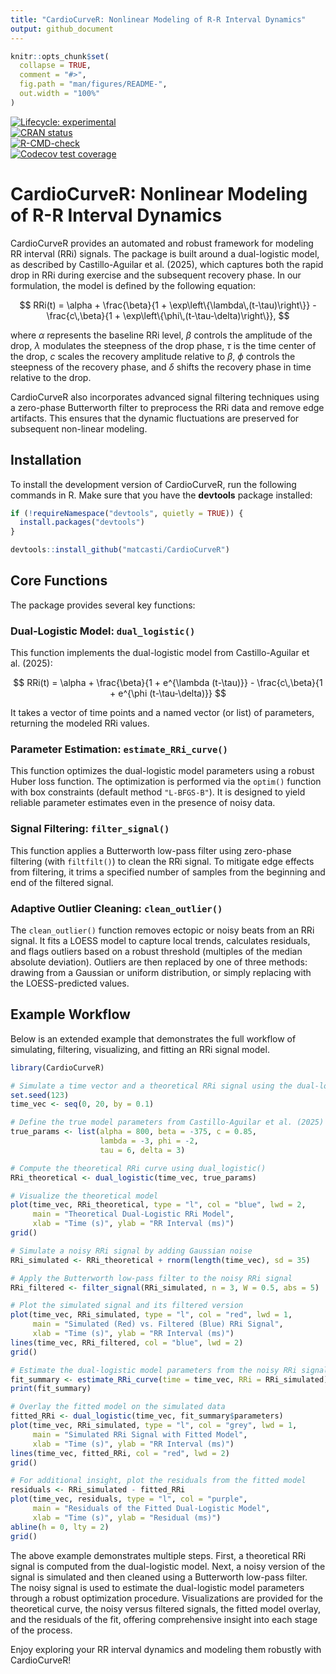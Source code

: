 ```yaml
---
title: "CardioCurveR: Nonlinear Modeling of R-R Interval Dynamics"
output: github_document
---
```


<!-- README.md is generated from README.Rmd. Please edit that file -->

```r
knitr::opts_chunk$set(
  collapse = TRUE,
  comment = "#>",
  fig.path = "man/figures/README-",
  out.width = "100%"
)
```

[![Lifecycle: experimental](https://img.shields.io/badge/lifecycle-experimental-orange.svg)](https://lifecycle.r-lib.org/articles/stages.html#experimental)  
[![CRAN status](https://www.r-pkg.org/badges/version/CardioCurveR)](https://CRAN.R-project.org/package=CardioCurveR)  
[![R-CMD-check](https://github.com/matcasti/CardioCurveR/actions/workflows/R-CMD-check.yaml/badge.svg)](https://github.com/matcasti/CardioCurveR/actions/workflows/R-CMD-check.yaml)  
[![Codecov test coverage](https://codecov.io/gh/matcasti/CardioCurveR/graph/badge.svg)](https://app.codecov.io/gh/matcasti/CardioCurveR)

# CardioCurveR: Nonlinear Modeling of R-R Interval Dynamics

CardioCurveR provides an automated and robust framework for modeling RR interval (RRi) signals. The package is built around a dual-logistic model, as described by Castillo-Aguilar et al. (2025), which captures both the rapid drop in RRi during exercise and the subsequent recovery phase. In our formulation, the model is defined by the following equation:

$$
RRi(t) = \alpha + \frac{\beta}{1 + \exp\left\{\lambda\,(t-\tau)\right\}} - \frac{c\,\beta}{1 + \exp\left\{\phi\,(t-\tau-\delta)\right\}},
$$

where $\alpha$ represents the baseline RRi level, $\beta$ controls the amplitude of the drop, $\lambda$ modulates the steepness of the drop phase, $\tau$ is the time center of the drop, $c$ scales the recovery amplitude relative to $\beta$, $\phi$ controls the steepness of the recovery phase, and $\delta$ shifts the recovery phase in time relative to the drop.

CardioCurveR also incorporates advanced signal filtering techniques using a zero-phase Butterworth filter to preprocess the RRi data and remove edge artifacts. This ensures that the dynamic fluctuations are preserved for subsequent non-linear modeling.

## Installation

To install the development version of CardioCurveR, run the following commands in R. Make sure that you have the **devtools** package installed:

```r
if (!requireNamespace("devtools", quietly = TRUE)) {
  install.packages("devtools")
}

devtools::install_github("matcasti/CardioCurveR")
```

## Core Functions

The package provides several key functions:

### Dual-Logistic Model: `dual_logistic()`

This function implements the dual-logistic model from Castillo-Aguilar et al. (2025):

$$
RRi(t) = \alpha + \frac{\beta}{1 + e^{\lambda (t-\tau)}} - \frac{c\,\beta}{1 + e^{\phi (t-\tau-\delta)}}
$$

It takes a vector of time points and a named vector (or list) of parameters, returning the modeled RRi values.

### Parameter Estimation: `estimate_RRi_curve()`

This function optimizes the dual-logistic model parameters using a robust Huber loss function. The optimization is performed via the `optim()` function with box constraints (default method `"L-BFGS-B"`). It is designed to yield reliable parameter estimates even in the presence of noisy data.

### Signal Filtering: `filter_signal()`

This function applies a Butterworth low-pass filter using zero-phase filtering (with `filtfilt()`) to clean the RRi signal. To mitigate edge effects from filtering, it trims a specified number of samples from the beginning and end of the filtered signal.

### Adaptive Outlier Cleaning: `clean_outlier()`

The `clean_outlier()` function removes ectopic or noisy beats from an RRi signal. It fits a LOESS model to capture local trends, calculates residuals, and flags outliers based on a robust threshold (multiples of the median absolute deviation). Outliers are then replaced by one of three methods: drawing from a Gaussian or uniform distribution, or simply replacing with the LOESS-predicted values.

## Example Workflow

Below is an extended example that demonstrates the full workflow of simulating, filtering, visualizing, and fitting an RRi signal model.

```r
library(CardioCurveR)

# Simulate a time vector and a theoretical RRi signal using the dual-logistic model.
set.seed(123)
time_vec <- seq(0, 20, by = 0.1)

# Define the true model parameters from Castillo-Aguilar et al. (2025)
true_params <- list(alpha = 800, beta = -375, c = 0.85, 
                    lambda = -3, phi = -2, 
                    tau = 6, delta = 3)

# Compute the theoretical RRi curve using dual_logistic()
RRi_theoretical <- dual_logistic(time_vec, true_params)

# Visualize the theoretical model
plot(time_vec, RRi_theoretical, type = "l", col = "blue", lwd = 2,
     main = "Theoretical Dual-Logistic RRi Model",
     xlab = "Time (s)", ylab = "RR Interval (ms)")
grid()

# Simulate a noisy RRi signal by adding Gaussian noise
RRi_simulated <- RRi_theoretical + rnorm(length(time_vec), sd = 35)

# Apply the Butterworth low-pass filter to the noisy RRi signal
RRi_filtered <- filter_signal(RRi_simulated, n = 3, W = 0.5, abs = 5)

# Plot the simulated signal and its filtered version
plot(time_vec, RRi_simulated, type = "l", col = "red", lwd = 1,
     main = "Simulated (Red) vs. Filtered (Blue) RRi Signal",
     xlab = "Time (s)", ylab = "RR Interval (ms)")
lines(time_vec, RRi_filtered, col = "blue", lwd = 2)
grid()

# Estimate the dual-logistic model parameters from the noisy RRi signal
fit_summary <- estimate_RRi_curve(time = time_vec, RRi = RRi_simulated)
print(fit_summary)

# Overlay the fitted model on the simulated data
fitted_RRi <- dual_logistic(time_vec, fit_summary$parameters)
plot(time_vec, RRi_simulated, type = "l", col = "grey", lwd = 1,
     main = "Simulated RRi Signal with Fitted Model",
     xlab = "Time (s)", ylab = "RR Interval (ms)")
lines(time_vec, fitted_RRi, col = "red", lwd = 2)
grid()

# For additional insight, plot the residuals from the fitted model
residuals <- RRi_simulated - fitted_RRi
plot(time_vec, residuals, type = "l", col = "purple",
     main = "Residuals of the Fitted Dual-Logistic Model",
     xlab = "Time (s)", ylab = "Residual (ms)")
abline(h = 0, lty = 2)
grid()
```

The above example demonstrates multiple steps. First, a theoretical RRi signal is computed from the dual-logistic model. Next, a noisy version of the signal is simulated and then cleaned using a Butterworth low-pass filter. The noisy signal is used to estimate the dual-logistic model parameters through a robust optimization procedure. Visualizations are provided for the theoretical curve, the noisy versus filtered signals, the fitted model overlay, and the residuals of the fit, offering comprehensive insight into each stage of the process.

Enjoy exploring your RR interval dynamics and modeling them robustly with CardioCurveR!
